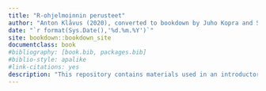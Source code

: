```yaml
--- 
title: "R-ohjelmoinnin perusteet"
author: "Anton Klåvus (2020), converted to bookdown by Juho Kopra and Santtu Tikka (2021)"
date: "`r format(Sys.Date(),'%d.%m.%Y')`"
site: bookdown::bookdown_site
documentclass: book
#bibliography: [book.bib, packages.bib]
#biblio-style: apalike
#link-citations: yes
description: "This repository contains materials used in an introductory level R course at University of Jyväskylä and University of Eastern Finland."
---
```

